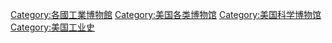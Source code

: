 [[Category:各國工業博物館‎|Category:各國工業博物館‎]]
[[Category:美国各类博物馆|Category:美国各类博物馆]]
[[Category:美国科学博物馆|Category:美国科学博物馆]]
[[Category:美国工业史|Category:美国工业史]]